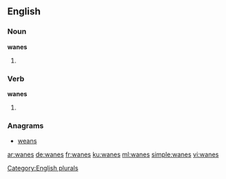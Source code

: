 ==English==

===Noun===
'''wanes'''

# {{plural of |[[wane]]}}

===Verb===
'''wanes'''

# {{third-person singular of|wane}}

===Anagrams===
* [[weans#English|weans]]

[[Category:English plurals]]

[[ar:wanes]]
[[de:wanes]]
[[fr:wanes]]
[[ku:wanes]]
[[ml:wanes]]
[[simple:wanes]]
[[vi:wanes]]